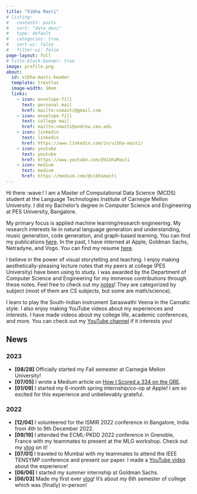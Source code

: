 ```yaml
---
title: "Vibha Masti"
# listing:
#   contents: posts
#   sort: "date desc"
#   type: default
#   categories: true
#   sort-ui: false
#   filter-ui: false
page-layout: full
# title-block-banner: true
image: profile.png
about: 
  id: vibha-masti-header
  template: trestles
  image-width: 10em
  links:
    - icon: envelope-fill
      text: personal mail
      href: mailto:vsmasti@gmail.com
    - icon: envelope-fill
      text: college mail
      href: mailto:vmasti@andrew.cmu.edu
    - icon: linkedin
      text: linkedin
      href: https://www.linkedin.com/in/vibha-masti/
    - icon: youtube
      text: youtube
      href: https://www.youtube.com/@VibhaMasti
    - icon: medium
      text: medium
      href: https://medium.com/@vibhamasti
---
```


:::{#vibha-masti-header}

Hi there :wave:! I am a Master of Computational Data Science (MCDS) student at the Language Technologies Institute of Carnegie Mellon University. I did my Bachelor's degree in Computer Science and Engineering at PES University, Bangalore.

My primary focus is applied machine learning/research engineering. My research interests lie in natural language generation and understanding, music generation, code generation, and graph-based learning. You can find my publications [here](pubs.qmd). In the past, I have interned at Apple, Goldman Sachs, Netradyne, and Vogo. You can find my resume [here](resumes/Resume_VibhaMasti.pdf).

I believe in the power of visual storytelling and teaching. I enjoy making aesthetically-pleasing lecture notes that my peers at college (PES University) have been using to study. I was awarded by the Department of Computer Science and Engineering for my immense contributions through these notes. Feel free to check out my [notes](notes.qmd)! They are categorized by subject (most of them are CS subjects, but some are math/science).

I learn to play the South-Indian instrument Saraswathi Veena in the Carnatic style. I also enjoy making YouTube videos about my experiences and interests. I have made videos about my college life, academic conferences, and more. You can check out my [YouTube channel](https://www.youtube.com/@VibhaMasti) if it interests you! 

:::

## News

### 2023

- **[08/28]** Officially started my Fall semester at Carnegie Mellon University! 
- **[07/05]** I wrote a Medium article on [How I Scored a 334 on the GRE](https://medium.com/@vibhamasti/how-i-scored-a-334-on-the-gre-415b98c0f56d).
- **[01/09]** I started my 6-month spring internship/co-op at Apple! I am so excited for this experience and unbelievably grateful.

### 2022

- **[12/04]** I volunteered for the ISMIR 2022 conference in Bangalore, India from 4th to 9th December 2022.
- **[09/19]** I attended the ECML-PKDD 2022 conference in Grenoble, France with my teammates to present at the MLG workshop. Check out my [vlog](https://youtu.be/l-xS1BjREHs) on it!
- **[07/01]** I traveled to Mumbai with my teammates to attend the IEEE TENSYMP conference and present our paper. I made a [YouTube video](https://www.youtube.com/watch?v=T6xu4eKhvac) about the experience!
- **[06/06]** I started my summer internship at Goldman Sachs.
- **[06/03]** Made my first ever [vlog](https://www.youtube.com/watch?v=EzQwSakbJ_U&t=4s)! It's about my 6th semester of college which was (finally) in-person!

